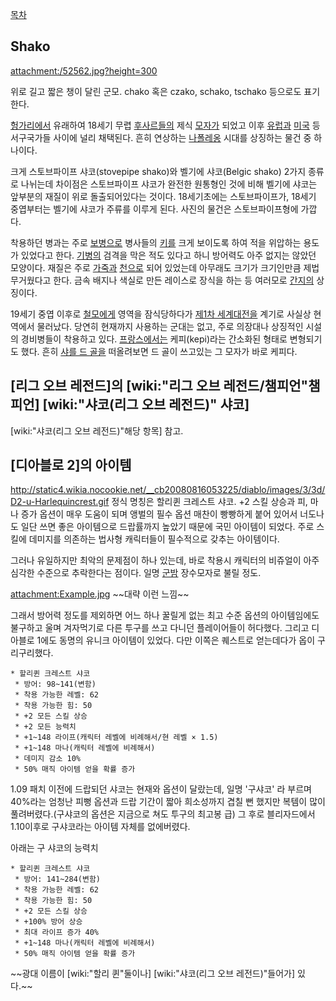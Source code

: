 [[목차]]

== Shako ==
attachment:/52562.jpg?height=300

위로 길고 짧은 챙이 달린 군모. chako 혹은 czako, schako, tschako 등으로도 표기한다.

[[헝가리]]에서 유래하여 18세기 무렵 [[후사르]]들의 제식 [[모자]]가 되었고 이후 [[유럽]]과 [[미국]] 등 서구국가들 사이에 널리 채택된다. 흔히 연상하는 [[나폴레옹]] 시대를 상징하는 물건 중 하나이다.

크게 스토브파이프 샤코(stovepipe shako)와 벨기에 샤코(Belgic shako) 2가지 종류로 나뉘는데 차이점은 스토브파이프 샤코가 완전한 원통형인 것에 비해 벨기에 샤코는 앞부분의 재질이 위로 돌출되어있다는 것이다. 18세기초에는 스토브파이프가, 18세기 중엽부터는 벨기에 샤코가 주류를 이루게 된다. 사진의 물건은 스토브파이프형에 가깝다.

착용하던 병과는 주로 [[보병]]으로 병사들의 [[키]]를 크게 보이도록 하여 적을 위압하는 용도가 있었다고 한다. [[기병]]의 검격을 막은 적도 있다고 하니 방어력도 아주 없지는 않았던 모양이다. 재질은 주로 [[가죽]]과 [[천]]으로 되어 있었는데 아무래도 크기가 크기인만큼 제법 무거웠다고 한다. 금속 배지나 색실로 만든 레이스로 장식을 하는 등 여러모로 [[간지]]의 상징이다.

19세기 중엽 이후로 [[철모]]에게 영역을 잠식당하다가 [[제1차 세계대전]]을 계기로 사실상 현역에서 물러났다. 당연히 현재까지 사용하는 군대는 없고, 주로 의장대나 상징적인 시설의 경비병들이 착용하고 있다. [[프랑스]]에서는 케피(kepi)라는 간소화된 형태로 변형되기도 했다. 흔히 [[샤를 드 골]]을 떠올려보면 드 골이 쓰고있는 그 모자가 바로 케피다. 
== [리그 오브 레전드]의 [wiki:"리그 오브 레전드/챔피언"챔피언] [wiki:"샤코(리그 오브 레전드)" 샤코] ==
[wiki:"샤코(리그 오브 레전드)"해당 항목] 참고.
== [디아블로 2]의 아이템 ==
http://static4.wikia.nocookie.net/__cb20080816053225/diablo/images/3/3d/D2-u-Harlequincrest.gif
정식 명칭은 할리퀸 크레스트 샤코. +2 스킬 상승과 피, 마나 증가 옵션이 매우 도움이 되며 앵벌의 필수 옵션 매찬이 빵빵하게 붙어 있어서 너도나도 일단 쓰면 좋은 아이템으로 드랍률까지 높았기 때문에 국민 아이템이 되었다. 주로 스킬에 데미지를 의존하는 법사형 캐릭터들이 필수적으로 갖추는 아이템이다. 

그러나 유일하지만 최악의 문제점이 하나 있는데, 바로 착용시 캐릭터의 비쥬얼이 아주 심각한 수준으로 추락한다는 점이다. 일명 [[군밤]] 장수모자로 불릴 정도. 

attachment:Example.jpg
~~대략 이런 느낌~~

그래서 방어력 정도를 제외하면 어느 하나 꿀릴게 없는 최고 수준 옵션의 아이템임에도 불구하고 울며 겨자먹기로 다른 투구를 쓰고 다니던 플레이어들이 허다했다. 그리고 디아블로 1에도 동명의 유니크 아이템이 있었다. 다만 이쪽은 퀘스트로 얻는데다가 옵이 구리구리했다.

 * 할리퀸 크레스트 샤코
  * 방어: 98~141(변함)
  * 착용 가능한 레벨: 62
  * 착용 가능한 힘: 50
  * +2 모든 스킬 상승
  * +2 모든 능력치
  * +1~148 라이프(캐릭터 레벨에 비례해서/현 레벨 × 1.5)
  * +1~148 마나(캐릭터 레벨에 비례해서)
  * 데미지 감소 10%
  * 50% 매직 아이템 얻을 확률 증가

1.09 패치 이전에 드랍되던 샤코는 현재와 옵션이 달랐는데, 일명 '구샤코' 라 부르며 40%라는 엄청난 피뻥 옵션과 드랍 기간이 짧아 희소성까지 겹칠 뻔 했지만 복템이 많이 풀려버렸다.(구샤코의 옵션은 지금으로 쳐도 투구의 최고봉 급) 그 후로 블리자드에서 1.10이후로 구샤코라는 아이템 자체를 없에버렸다.

아래는 구 샤코의 능력치

 * 할리퀸 크레스트 샤코
  * 방어: 141~284(변함)
  * 착용 가능한 레벨: 62
  * 착용 가능한 힘: 50
  * +2 모든 스킬 상승
  * +100% 방어 상승
  * 최대 라이프 증가 40%
  * +1~148 마나(캐릭터 레벨에 비례해서)
  * 50% 매직 아이템 얻을 확률 증가

~~광대 이름이 [wiki:"할리 퀸"둘이나] [wiki:"샤코(리그 오브 레전드)"들어가] 있다.~~
